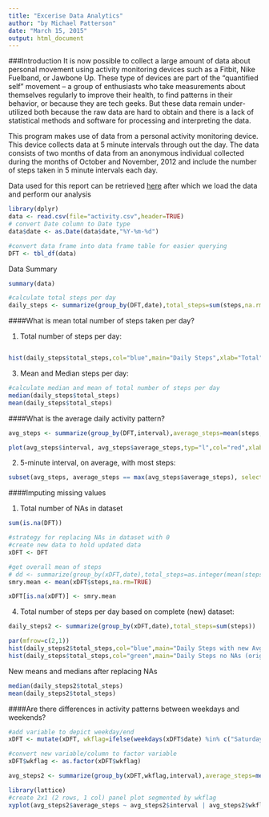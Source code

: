```yaml
---
title: "Excerise Data Analytics"
author: "by Michael Patterson"
date: "March 15, 2015"
output: html_document
---
```


###Introduction
It is now possible to collect a large amount of data about personal movement using activity monitoring devices such as a Fitbit, Nike Fuelband, or Jawbone Up. These type of devices are part of the “quantified self” movement – a group of enthusiasts who take measurements about themselves regularly to improve their health, to find patterns in their behavior, or because they are tech geeks. But these data remain under-utilized both because the raw data are hard to obtain and there is a lack of statistical methods and software for processing and interpreting the data.

This program makes use of data from a personal activity monitoring device. This device collects data at 5 minute intervals through out the day. The data consists of two months of data from an anonymous individual collected during the months of October and November, 2012 and include the number of steps taken in 5 minute intervals each day.

Data used for this report can be retrieved 
[here](https://d396qusza40orc.cloudfront.net/repdata%2Fdata%2Factivity.zip)
after which we load the data and perform our analysis

```r
library(dplyr)
data <- read.csv(file="activity.csv",header=TRUE)
# convert Date column to Date type
data$date <- as.Date(data$date,"%Y-%m-%d")

#convert data frame into data frame table for easier querying
DFT <- tbl_df(data)
```

Data Summary

```r
summary(data)
```

```r
#calculate total steps per day
daily_steps <- summarize(group_by(DFT,date),total_steps=sum(steps,na.rm=TRUE))
```
####What is mean total number of steps taken per day?

1. Total number of steps per day:
```r
````

```r
hist(daily_steps$total_steps,col="blue",main="Daily Steps",xlab="Total")
```

3. Mean and Median steps per day:
```r
#calculate median and mean of total number of steps per day
median(daily_steps$total_steps)
mean(daily_steps$total_steps)
```

####What is the average daily activity pattern?

```r
avg_steps <- summarize(group_by(DFT,interval),average_steps=mean(steps,na.rm=TRUE))

plot(avg_steps$interval, avg_steps$average_steps,typ="l",col="red",xlab="5-min intervals",ylab="avg",main="Average Steps by 5min Intervals")
```

2. 5-minute interval, on average, with most steps:
```r
subset(avg_steps, average_steps == max(avg_steps$average_steps), select = interval)
```

####Imputing missing values

1. Total number of NAs in dataset
```r
sum(is.na(DFT))
```

```r
#strategy for replacing NAs in dataset with 0
#create new data to hold updated data
xDFT <- DFT

#get overall mean of steps
# dd <- summarize(group_by(xDFT,date),total_steps=as.integer(mean(steps,na.rm=TRUE)))
smry.mean <- mean(xDFT$steps,na.rm=TRUE)

xDFT[is.na(xDFT)] <- smry.mean
```

4. Total number of steps per day based on complete (new) dataset:

```r
daily_steps2 <- summarize(group_by(xDFT,date),total_steps=sum(steps))

par(mfrow=c(2,1))
hist(daily_steps2$total_steps,col="blue",main="Daily Steps with new Avg",xlab="Total")
hist(daily_steps$total_steps,col="green",main="Daily Steps no NAs (original data)",xlab="Total")
```

New means and medians after replacing NAs
```r
median(daily_steps2$total_steps)
mean(daily_steps2$total_steps)
```

####Are there differences in activity patterns between weekdays and weekends?
```r
#add variable to depict weekday/end
xDFT <- mutate(xDFT, wkflag=ifelse(weekdays(xDFT$date) %in% c("Saturday","Sunday"),"Weekend","Weekday"))

#convert new variable/column to factor variable
xDFT$wkflag <- as.factor(xDFT$wkflag)

avg_steps2 <- summarize(group_by(xDFT,wkflag,interval),average_steps=mean(steps))

library(lattice)
#create 2x1 (2 rows, 1 col) panel plot segmented by wkflag
xyplot(avg_steps2$average_steps ~ avg_steps2$interval | avg_steps2$wkflag, layout=c(1,2),main="Weekday/end Activity",ylab="Average Number of Steps",xlab="5min Intervals",type="l",col="magenta")

```





